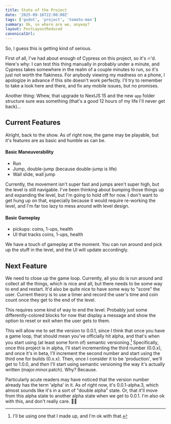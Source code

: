 ```yaml
---
title: State of the Project
date: '2025-09-16T22:00:00Z'
tags: ['godot', 'project', 'tomato-man']
summary: Ok, so where are we, anyway?
layout: PostLayoutReduced
canonicalUrl:
---
```


So, I guess this is getting kind of serious.

<TOCInline toc={props.toc} asDisclosure toHeading={2} />

First of all, I've had about enough of Cypress on this project, so it's 🔥'd. Here's why: I can test this thing
manually in probably under a minute, and Cypress takes somewhere in the realm of a couple minutes to run, so it's just
not worth the flakiness. For anybody viewing my madness on a phone, I apologize in advance if this site doesn't work
perfectly. I'll try to remember to take a look here and there, and fix any mobile issues, but no promises.

Another thing: Whew, that upgrade to NextJS 15 and the new `app` folder structure sure was something (that's a good 12
hours of my life I'll never get back)...

## Current Features

Alright, back to the show. As of right now, the game may be playable, but it's features are as basic and humble as
can be.

#### Basic Maneuverability

- Run
- Jump, double-jump (because double-jump is life)
- Wall slide, wall jump

Currently, the movement isn't super fast and jumps aren't super high, but the level is still navigable. I've been
thinking about bumping those things up and expanding the level, but I'm going to hold off for now. I don't want to get
hung up on that, especially because it would require re-working the level, and I'm far too lazy to mess around with level
design.

#### Basic Gameplay

- pickups: coins, 1-ups, health
- UI that tracks coins, 1-ups, health

We have a touch of gameplay at the moment. You can run around and pick up the stuff in the level, and the UI will
update accordingly.

## Next Feature

We need to close up the game loop. Currently, all you do is run around and collect all the things, which is nice and
all, but there needs to be some way to end and restart. It'd also be quite nice to have some way to "score" the user.
Current theory is to use a timer and record the user's time and coin count once they get to the end of the level.

This requires some kind of way to end the level. Probably just some differently-colored blocks for now that display
a message and show the option to reset or exit when the user gets to them.

This will allow me to set the version to 0.0.1, since I think that once you have a game loop, that should mean you've
officially hit alpha, and that's when you start using (at least some form of) semantic versioning.[^1] Specifically,
once this project is in alpha, I'll start incrementing the third number (0.0.x), and once it's in beta, I'll increment the
second number and start using the third one for builds (0.x.x). Then, once I consider it to be 'production', we'll get to
1.0.0, and _then_ I'll start using semantic versioning the way it's actually written (major.minor.patch). Why? Because.

Particularly acute readers may have noticed that the version number already has the term 'alpha' in it. As of right now, it's
0.0.1-alpha.3, which almost sounds like it's in a sort of "double alpha" state. Or, that it'll move from this alpha state to
another alpha state when we get to 0.0.1. I'm also ok with this, and don't really care. 🤷‍♂️

[^1]: I'll be using one that I made up, and I'm ok with that.
